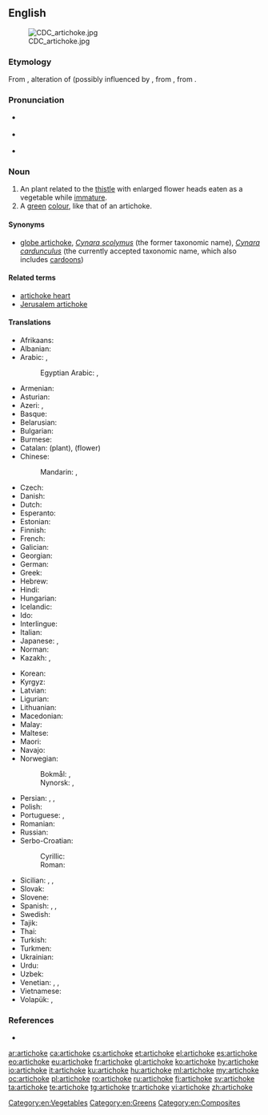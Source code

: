 ==English==
{{wikipedia}}
[[Image:CDC_artichoke.jpg|right]]

===Etymology===
From {{etyl|lmo|en}} {{term|articiocco|lang=lmo}}, alteration of {{term|arcicioffo|lang=lmo}} (possibly influenced by {{term|ciocco||stump|lang=it}}, from {{etyl|osp|en}} {{term|alcarchofa|lang=osp}}, from {{etyl|ar|en}} {{term|قرشوف|القرشوف|artichoke|tr=al-qaršūf|lang=ar}}.

===Pronunciation===
* {{a|rhotic}} {{IPA|/ˈɑɹ.tɪˌtʃəʊk/|lang=en}}
* {{a|non-rhotic}} {{IPA|/ˈɑː.tɪˌtʃəʊk/|lang=en}}
* {{audio|en-us-artichoke.ogg|Audio (US)|lang=en}}

===Noun===
{{en-noun}}

# An plant related to the [[thistle]] with enlarged flower heads eaten as a vegetable while [[immature]].
# A [[green]] [[colour]], like that of an artichoke.
#: {{color panel|8F9779}}

====Synonyms====
* [[globe artichoke]], ''[[Cynara scolymus]]'' (the former taxonomic name), ''[[Cynara cardunculus]]'' (the currently accepted taxonomic name, which also includes [[cardoon]]s)

====Related terms====
* [[artichoke heart]]
* [[Jerusalem artichoke]]

====Translations====
{{trans-top|Vegetable}}
* Afrikaans: {{t|af|artisjok}}
* Albanian: {{t|sq|angjinarja}}
* Arabic: {{t|ar|خُرْشوف|m|tr=xuršūf}}, {{t|ar|الأرضي شوكي|m|tr=al-ʾarḍi šawkī|sc=Arab}}
*: Egyptian Arabic: {{t|arz|خرشوفة|f|tr=xaršufa|sc=Arab}}, {{t|arz|خرشوف|m-p|tr=xaršuf}}
* Armenian: {{t|hy|կանկառ}}
* Asturian: {{t|ast|alcachofa|f}}
* Azeri: {{t|az|artişok}}, {{t|az|ənginar}}
* Basque: {{t|eu|orburu}}
* Belarusian: {{t|be|артышо́к|m}}
* Bulgarian: {{t|bg|артишо́к|m}}
* Burmese: {{t+|my|ပဲပိုးတီ|sc=Mymr}}
* Catalan: {{t|ca|carxofera|f}} (plant), {{t+|ca|carxofa}} (flower)
* Chinese:
*: Mandarin: {{t+|cmn|洋薊|sc=Hani}}, {{t|cmn|洋蓟|tr=yángjì|sc=Hani}}
* Czech: {{t+|cs|artyčok|m}}
* Danish: {{t|da|artiskok}}
* Dutch: {{t+|nl|artisjok|m}}
* Esperanto: {{t|eo|artiŝoko}}
* Estonian: {{t|et|artišokk}}
* Finnish: {{t+|fi|latva-artisokka}}
* French: {{t+|fr|artichaut|m}}
* Galician: {{t|gl|alcachofa|f}}
* Georgian: {{t|ka|არტიშოკი|sc=Geor}}
* German: {{t+|de|Artischocke|f}}
* Greek: {{t+|el|αγκινάρα|f}}
* Hebrew: {{t+|he|ארטישוק|m|tr=artishok}}
* Hindi: {{t|hi|आटिचोक|tr=āṭicok|sc=Deva}}
* Hungarian: {{t+|hu|articsóka}}
* Icelandic: {{t|is|ætiþistill}}
* Ido: {{t+|io|artichoko}}
* Interlingue: {{t|ie|artichoc}}
* Italian: {{t+|it|carciofo|m}}
* Japanese: {{t|ja|朝鮮薊|tr=chōsen azami|sc=Jpan}} {{qualifier|Korean thistle}}, {{t+|ja|アーティチョーク|tr=ātichōku|sc=Jpan}}
* Norman: {{t|nrf|artichaut vèrt|m}}
* Kazakh: {{t|kk|бөрікгүл}}, {{t|kk|артишок}}
{{trans-mid}}
* Korean: {{t|ko|아티초크|sc=Kore}}
* Kyrgyz: {{t|ky|артишок}}
* Latvian: {{t|lv|artišoks|m}}
* Ligurian: {{t|lij|articiocca|f}}
* Lithuanian: {{t|lt|artišokas|m}}
* Macedonian: {{t|mk|артичо́ка|m}}
* Malay: {{t|ms|articok}}
* Maltese: {{t|mt|qaqoċċa|f}}
* Maori: {{t|mi|atihoka}}
* Navajo: {{t|nv|azeeʼ hókániitsoh daadánígíí}}
* Norwegian:
*: Bokmål: {{t+|nb|artisjokk|m}}, {{t|nb|artiskokk|m}}
*: Nynorsk: {{t|nn|artisjokk|m}}, {{t|nn|artiskokk|m}}
* Persian: {{t|fa|کنگر فرنگی|tr=kangar-e-farangi|sc=fa-Arab}}, {{t+|fa|آرتیشو|tr=ârtišo|sc=fa-Arab}}, {{t+|fa|انگنار|tr=angenâr|sc=fa-Arab}}
* Polish: {{t+|pl|karczoch|m}}
* Portuguese: {{t+|pt|alcachofra|f}}, {{t|pt|alcachofra hortense|f}}
* Romanian: {{t+|ro|anghinare|f}}
* Russian: {{t+|ru|артишо́к|m}}
* Serbo-Croatian:
*: Cyrillic: {{t|sh|артичока|f}}
*: Roman: {{t+|sh|artičoka|f}}
* Sicilian: {{t+|scn|cacocciùlu|m}}, {{t+|scn|cacocciùla|f}}, {{t|scn|caccioffula|f}}
* Slovak: {{t|sk|artičoka|f}}
* Slovene: {{t+|sl|artičoka|f}}
* Spanish: {{t+|es|alcachofa|f}}, {{t|es|alcaucil|m}} {{qualifier|Argentina|Southern Spain}}, {{t|es|alcacil|m}} {{qualifier|Southeastern Spain}}
* Swedish: {{t+|sv|kronärtskocka}}
* Tajik: {{t|tg|анганор}}
* Thai: {{t|th|อาติโช๊ค|tr=aa dtì chóhk}}
* Turkish: {{t+|tr|enginar}}
* Turkmen: {{t|tk|artişok}}
* Ukrainian: {{t+|uk|артишо́к|m}}
* Urdu: {{t|ur|اٹچوك|tr=āṭicok|sc=ur-Arab}}
* Uzbek: {{t|uz|artishok}}
* Venetian: {{t|vec|articioco|m}}, {{t+|vec|articiòco|m}}, {{t|vec|articiòch|m}}
* Vietnamese: {{t|vi|atisô}}
* Volapük: {{t+|vo|tijod}}, {{qualifier|older term}} {{t|vo|tijep}}
{{trans-bottom}}

===References===
* {{R:BBS}}

[[Category:en:Vegetables]]
[[Category:en:Greens]]
[[Category:en:Composites]]

[[ar:artichoke]]
[[ca:artichoke]]
[[cs:artichoke]]
[[et:artichoke]]
[[el:artichoke]]
[[es:artichoke]]
[[eo:artichoke]]
[[eu:artichoke]]
[[fr:artichoke]]
[[gl:artichoke]]
[[ko:artichoke]]
[[hy:artichoke]]
[[io:artichoke]]
[[it:artichoke]]
[[ku:artichoke]]
[[hu:artichoke]]
[[ml:artichoke]]
[[my:artichoke]]
[[oc:artichoke]]
[[pl:artichoke]]
[[ro:artichoke]]
[[ru:artichoke]]
[[fi:artichoke]]
[[sv:artichoke]]
[[ta:artichoke]]
[[te:artichoke]]
[[tg:artichoke]]
[[tr:artichoke]]
[[vi:artichoke]]
[[zh:artichoke]]